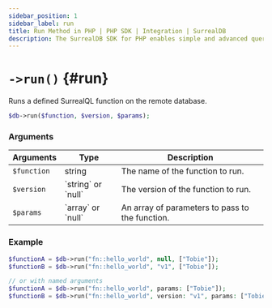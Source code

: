 ```yaml
---
sidebar_position: 1
sidebar_label: run
title: Run Method in PHP | PHP SDK | Integration | SurrealDB
description: The SurrealDB SDK for PHP enables simple and advanced querying of a remote database.
---
```



# `->run()` {#run}

Runs a defined SurrealQL function on the remote database.

```php title="Method Syntax"
$db->run($function, $version, $params);
```

### Arguments

<table>
	<thead>
		<tr>
			<th colspan="2" scope="col">Arguments</th>
			<th colspan="2" scope="col">Type</th>
			<th colspan="2" scope="col">Description</th>
		</tr>
	</thead>
	<tbody>
		<tr>
			<td colspan="2" scope="row" data-label="Arguments">
				<code>$function</code>
				<Label label="required" />
			</td>
			<td colspan="2" scope="row" data-label="Description">
				string
			</td>
			<td colspan="2" scope="row" data-label="Description">
				The name of the function to run.
			</td>
		</tr>
		<tr>
			<td colspan="2" scope="row" data-label="Arguments">
				<code>$version</code>
				<Label label="optional" />
			</td>
			<td colspan="2" scope="row" data-label="Type">
				`string` or `null`
			</td>
			<td colspan="2" scope="row" data-label="Description">
				The version of the function to run.
			</td>
		</tr>
		<tr>
			<td colspan="2" scope="row" data-label="Arguments">
				<code>$params</code>
				<Label label="optional" />
			</td>
			<td colspan="2" scope="row" data-label="Type">
				`array` or `null`
			</td>
			<td colspan="2" scope="row" data-label="Description">
				An array of parameters to pass to the function.
			</td>
		</tr>
	</tbody>
</table>

### Example

```php title="Example"
$functionA = $db->run("fn::hello_world", null, ["Tobie"]);
$functionB = $db->run("fn::hello_world", "v1", ["Tobie"]);

// or with named arguments
$functionA = $db->run("fn::hello_world", params: ["Tobie"]);
$functionB = $db->run("fn::hello_world", version: "v1", params: ["Tobie"]);
```